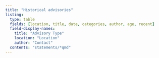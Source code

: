 ```yaml
---
title: "Historical advisories"
listing:
  type: table
  fields: [location, title, date, categories, author, age, recent]
  field-display-names:
    title: "Advisory Type"
    location: "Location"
    author: "Contact"
  contents: "statements/*qmd"
---
```


<!-- Table of all statements: https://quarto.org/docs/websites/website-listings.html -->
